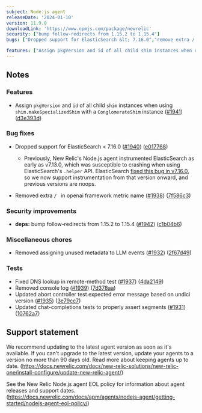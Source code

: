 ---
subject: Node.js agent
releaseDate: '2024-01-10'
version: 11.9.0
downloadLink: 'https://www.npmjs.com/package/newrelic'
security: ["bump follow-redirects from 1.15.2 to 1.15.4"]
bugs: ["Dropped support for ElasticSearch &lt; 7.16.0","remove extra / in openai framework metric name"]

features: ["Assign pkgVersion and id of all child shim instances when using shim.makeSpecializedShim with a ConglomerateShim instance"]
---

## Notes

### Features


* Assign `pkgVersion` and `id` of all child `shim` instances when using `shim.makeSpecializedShim` with a `ConglomerateShim` instance ([#1941](https://github.com/newrelic/node-newrelic/pull/1941)) ([d3e393d](https://github.com/newrelic/node-newrelic/commit/d3e393da4ece46853b01f88878d487a1336634bf))


### Bug fixes


* Dropped support for ElasticSearch &lt; 7.16.0 ([#1940](https://github.com/newrelic/node-newrelic/pull/1940)) ([e017768](https://github.com/newrelic/node-newrelic/commit/e017768466c9ca80b16cf1b51155801c3ecf0cc4))

    * Previously, New Relic's Node.js agent instrumented ElasticSearch as early as v7.13.0, which was susceptible to crashing when using ElasticSearch's `.helper` API. ElasticSearch [fixed this bug in v7.16.0](https://github.com/elastic/elasticsearch-js/pull/1594), so we now support instrumentation from that version onward, and previous versions are noops.  

* Removed extra `/ ` in openai framework metric name ([#1938](https://github.com/newrelic/node-newrelic/pull/1938)) ([7f586c3](https://github.com/newrelic/node-newrelic/commit/7f586c36f6fc119f4dac6e075468d90d43ff07fe))


### Security improvements


* **deps:** bump follow-redirects from 1.15.2 to 1.15.4 ([#1942](https://github.com/newrelic/node-newrelic/pull/1942)) ([c1b04b6](https://github.com/newrelic/node-newrelic/commit/c1b04b69ce15173c88517b4baf920546e187ba07))

### Miscellaneous chores


* Removed assigning unused metadata to LLM events ([#1932](https://github.com/newrelic/node-newrelic/pull/1932)) ([2f67d49](https://github.com/newrelic/node-newrelic/commit/2f67d496557d6192835e4b4b9cced8b7a2d932c0))

### Tests


* Fixed DNS lookup in remote-method test ([#1937](https://github.com/newrelic/node-newrelic/pull/1937)) ([4da2149](https://github.com/newrelic/node-newrelic/commit/4da2149f3c48137bc3a5005ff12d29b0c8bee1d7))
* Removed console log ([#1939](https://github.com/newrelic/node-newrelic/pull/1939)) ([7d378aa](https://github.com/newrelic/node-newrelic/commit/7d378aa9ba7b0e529dc0da24b2ee767735631b16))
* Updated abort controller test expected error message based on undici version ([#1935](https://github.com/newrelic/node-newrelic/pull/1935)) ([3e79cc7](https://github.com/newrelic/node-newrelic/commit/3e79cc77c8d10f84de71cf9a20c0c4f0642b7450))
* Updated chat-completions tests to properly assert segments ([#1931](https://github.com/newrelic/node-newrelic/pull/1931)) ([10762a7](https://github.com/newrelic/node-newrelic/commit/10762a7c2c884c459af76d1877cd57641e572678))

## Support statement

We recommend updating to the latest agent version as soon as it's available. If you can't upgrade to the latest version, update your agents to a version no more than 90 days old. Read more about keeping agents up to date. (https://docs.newrelic.com/docs/new-relic-solutions/new-relic-one/install-configure/update-new-relic-agent/)

See the New Relic Node.js agent EOL policy for information about agent releases and support dates. (https://docs.newrelic.com/docs/apm/agents/nodejs-agent/getting-started/nodejs-agent-eol-policy/)